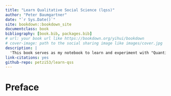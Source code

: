 ```yaml
--- 
title: "Learn Qualitative Social Science (lqss)"
author: "Peter Baumgartner"
date: "`r Sys.Date()`"
site: bookdown::bookdown_site
documentclass: book
bibliography: [book.bib, packages.bib]
# url: your book url like https://bookdown.org/yihui/bookdown
# cover-image: path to the social sharing image like images/cover.jpg
description: |
  'This book serves as my notebook to learn and experiment with "Quantitative Social Science", a book by Kosuke Imai.'
link-citations: yes
github-repo: petzi53/learn-qss
---
```


# Preface

